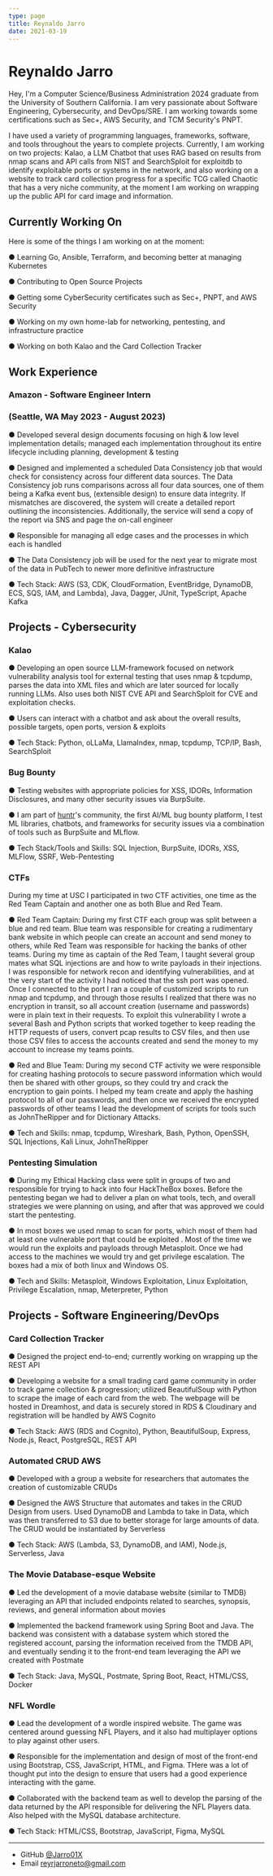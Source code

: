```yaml
---
type: page
title: Reynaldo Jarro
date: 2021-03-19
---
```


# Reynaldo Jarro

Hey, I'm a Computer Science/Business Administration 2024 graduate from the University of Southern California. I am very passionate about Software Engineering, Cybersecurity, and DevOps/SRE. I am working towards some certifications such as Sec+, AWS Security, and TCM Security's PNPT.

I have used a variety of programming languages, frameworks, software, and tools throughout the years to complete projects. Currently, I am working on two projects: Kalao, a LLM Chatbot that uses RAG
based on results from nmap scans and API calls from NIST and SearchSploit for exploitdb to identify exploitable ports or systems in the network, and also working on a website to track card collection progress
for a specific TCG called Chaotic that has a very niche community, at the moment I am working on wrapping up the public API for card image and information.

## Currently Working On

Here is some of the things I am working on at the moment:

● Learning Go, Ansible, Terraform, and becoming better at  managing Kubernetes

● Contributing to Open Source Projects

● Getting some CyberSecurity certificates such as Sec+, PNPT, and AWS Security

● Working on my own home-lab for networking, pentesting, and infrastructure practice

● Working on both Kalao and the Card Collection Tracker

## Work Experience

### Amazon - Software Engineer Intern
### (Seattle, WA May 2023 - August 2023)
● Developed several design documents focusing on high & low level implementation details; managed each implementation
throughout its entire lifecycle including planning, development & testing

● Designed and implemented a scheduled Data Consistency job that would check for consistency across four different data
sources. The Data Consistency job runs comparisons across all four data sources, one of them being a Kafka event bus,
(extensible design) to ensure data integrity. If mismatches are discovered, the system will create a detailed report outlining the
inconsistencies. Additionally, the service will send a copy of the report via SNS and page the on-call engineer

● Responsible for managing all edge cases and the processes in which each is handled

● The Data Consistency job will be used for the next year to migrate most of the data in PubTech to newer more definitive
infrastructure

● Tech Stack: AWS (S3, CDK, CloudFormation, EventBridge, DynamoDB, ECS, SQS, IAM, and Lambda), Java, Dagger, JUnit, TypeScript, Apache Kafka

## Projects - Cybersecurity

### Kalao
● Developing an open source LLM-framework focused on network vulnerability analysis tool for external testing that uses nmap & tcpdump,  parses the data  into
XML files and which are later sourced  for locally running LLMs. Also uses both NIST CVE API and SearchSploit for CVE and
exploitation checks.

● Users can interact with a chatbot and ask about the overall results, possible targets, open ports, version & exploits

● Tech Stack: Python, oLLaMa, LlamaIndex, nmap, tcpdump, TCP/IP, Bash, SearchSploit

### Bug Bounty
● Testing websites with appropriate policies for XSS, IDORs, Information Disclosures, and many other security issues via BurpSuite.

● I am part of [huntr](huntr.com)'s community, the first AI/ML bug bounty platform, I test ML libraries, chatbots, and frameworks for security issues via a combination of tools such as BurpSuite and MLflow.

● Tech Stack/Tools and Skills: SQL Injection, BurpSuite, IDORs, XSS, MLFlow, SSRF, Web-Pentesting

### CTFs
During my time at USC I participated in two CTF activities, one time as the Red Team Captain and another one as both Blue and Red Team.

● Red Team Captain: During my first CTF each group was split between a blue and red team. Blue team was responsible for creating a rudimentary bank website in which people can create
an account and send money to others, while Red Team was responsible for hacking the banks of other teams. During my time as captain of the Red Team, I taught several group mates what SQL injections are
and how to write payloads in their injections. I was responsible for network recon and identifying vulnerabilities, and at the very start of the activity I had noticed that the ssh port was opened.
Once I connected to the port I ran a couple of customized scripts to run nmap and tcpdump, and through those results I realized that there was no encryption in transit, so all account creation (username and passwords) were
in plain text in their requests. To exploit this vulnerability I wrote a several Bash and Python scripts that worked together to keep reading the HTTP requests of users, convert pcap results to CSV files, and then use
those CSV files to access the accounts created and send the money to my account to increase my teams points.

● Red and Blue Team: During my second CTF activity we were responsible for creating hashing protocols to secure password information which would then be shared with other groups, so they could try and
crack the encryption to gain points. I helped my team create and apply the hashing protocol to all of our passwords, and then once we received the encrypted passwords of other teams I lead the development of
scripts for tools such as JohnTheRipper and for Dictionary Attacks.

● Tech and Skills: nmap, tcpdump, Wireshark, Bash, Python, OpenSSH, SQL Injections, Kali Linux, JohnTheRipper

### Pentesting Simulation
● During my Ethical Hacking class were split in groups of two and responsible for trying to hack into four HackTheBox boxes.
Before the pentesting began we had to deliver a plan on what tools, tech, and overall strategies we were planning on using, and after
that was approved we could start the pentesting.

● In most boxes we used nmap to scan for ports, which most of them had at least one vulnerable port that could be exploited
. Most of the time we would run the exploits and payloads through Metasploit. Once we had access to the machines we would try
and get privilege escalation. The boxes had a mix of both linux and Windows OS.

● Tech and Skills: Metasploit, Windows Exploitation, Linux Exploitation, Privilege Escalation, nmap, Meterpreter, Python

## Projects - Software Engineering/DevOps

### Card Collection Tracker
● Designed the project end-to-end; currently working on wrapping up the REST API

● Developing a website for a small trading card game community in order to track game
collection & progression; utilized BeautifulSoup with Python to scrape the image of each
card from the web. The webpage will be hosted in Dreamhost, and data is securely stored in RDS
& Cloudinary and registration will be handled by AWS Cognito

● Tech Stack: AWS (RDS and Cognito), Python, BeautifulSoup, Express, Node.js, React, PostgreSQL, REST API

### Automated CRUD AWS
● Developed with a group a website for researchers that automates the creation of customizable CRUDs

● Designed the AWS Structure that automates and takes in the CRUD Design from users. Used DynamoDB and Lambda to take in
Data, which was then transferred to S3 due to better storage for large amounts of data. The CRUD would be instantiated by
Serverless

● Tech Stack: AWS (Lambda, S3, DynamoDB, and IAM), Node.js, Serverless, Java

### The Movie Database-esque Website
● Led the development of a movie database website (similar to TMDB) leveraging an API that included endpoints related to
searches, synopsis, reviews, and general information about movies

● Implemented the backend framework using Spring Boot and Java. The backend was consistent with a database system which
stored the registered account, parsing the information received from the TMDB API, and eventually sending it to the front-end
team leveraging the API we created with Postmate

● Tech Stack: Java, MySQL, Postmate, Spring Boot, React, HTML/CSS, Docker

### NFL Wordle
● Lead the development of a wordle inspired website. The game was centered around guessing NFL Players,
and it also had multiplayer options to play against other users.

● Responsible for the implementation and design of most of the front-end using Bootstrap, CSS, JavaScript, HTML,
and Figma. THere was a lot of thought put into the design to ensure that users had a good experience interacting
with the game.

● Collaborated with the backend team as well to develop the parsing of the data returned by the
API responsible for delivering the NFL Players data. Also helped with the MySQL database architecture.

● Tech Stack: HTML/CSS, Bootstrap, JavaScript, Figma, MySQL


---

- GitHub [@Jarro01X](https://github.com/Jarro01X)
- Email reyrjarroneto@gmail.com
